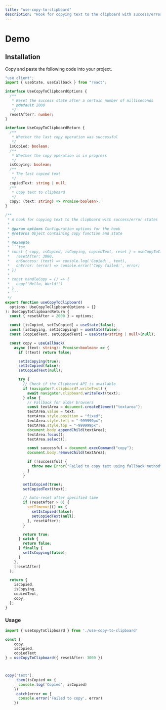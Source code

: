 ```yaml
---
title: "use-copy-to-clipboard"
description: "Hook for copying text to the clipboard with success/error callbacks and automatic reset timeout."
---
```


# Demo

<CopyToClipboardDemo />

## Installation

Copy and paste the following code into your project.
```ts title="use-copy-to-clipboard.ts"
"use client";
import { useState, useCallback } from "react";

interface UseCopyToClipboardOptions {
  /**
   * Reset the success state after a certain number of milliseconds
   * @default 2000
   */
  resetAfter?: number;
}

interface UseCopyToClipboardReturn {
  /**
   * Whether the last copy operation was successful
   */
  isCopied: boolean;
  /**
   * Whether the copy operation is in progress
   */
  isCopying: boolean;
  /**
   * The last copied text
   */
  copiedText: string | null;
  /**
   * Copy text to clipboard
   */
  copy: (text: string) => Promise<boolean>;
}

/**
 * A hook for copying text to the clipboard with success/error states
 *
 * @param options Configuration options for the hook
 * @returns Object containing copy function and state
 *
 * @example
 * ```tsx
 * const { copy, isCopied, isCopying, copiedText, reset } = useCopyToClipboard({
 *   resetAfter: 3000,
 *   onSuccess: (text) => console.log('Copied:', text),
 *   onError: (error) => console.error('Copy failed:', error)
 * })
 *
 * const handleCopy = () => {
 *   copy('Hello, World!')
 * }
 * ```
 */
export function useCopyToClipboard(
  options: UseCopyToClipboardOptions = {}
): UseCopyToClipboardReturn {
  const { resetAfter = 2000 } = options;

  const [isCopied, setIsCopied] = useState(false);
  const [isCopying, setIsCopying] = useState(false);
  const [copiedText, setCopiedText] = useState<string | null>(null);

  const copy = useCallback(
    async (text: string): Promise<boolean> => {
      if (!text) return false;

      setIsCopying(true);
      setIsCopied(false);
      setCopiedText(null);

      try {
        // Check if the Clipboard API is available
        if (navigator?.clipboard?.writeText) {
          await navigator.clipboard.writeText(text);
        } else {
          // Fallback for older browsers
          const textArea = document.createElement("textarea");
          textArea.value = text;
          textArea.style.position = "fixed";
          textArea.style.left = "-999999px";
          textArea.style.top = "-999999px";
          document.body.appendChild(textArea);
          textArea.focus();
          textArea.select();

          const successful = document.execCommand("copy");
          document.body.removeChild(textArea);

          if (!successful) {
            throw new Error("Failed to copy text using fallback method");
          }
        }

        setIsCopied(true);
        setCopiedText(text);

        // Auto-reset after specified time
        if (resetAfter > 0) {
          setTimeout(() => {
            setIsCopied(false);
            setCopiedText(null);
          }, resetAfter);
        }

        return true;
      } catch {
        return false;
      } finally {
        setIsCopying(false);
      }
    },
    [resetAfter]
  );

  return {
    isCopied,
    isCopying,
    copiedText,
    copy,
  };
}
```

### Usage

```typescript
import { useCopyToClipboard } from './use-copy-to-clipboard'

const { 
    copy, 
    isCopied, 
    copiedText 
} = useCopyToClipboard({ resetAfter: 3000 })



copy('text').
    .then(isCopied => {
      console.log('Copied', isCopied)
    })
    .catch(error => {
      console.error('Failed to copy', error)
    })
```